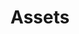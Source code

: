 ---
title: 'Assets'
description: "Discover how to make use of Discord's assets anywhere."
icon: 'face-smile'
---
